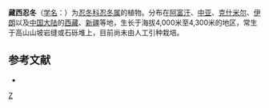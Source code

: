 {{Speciesbox 
| genus = Lonicera
| species = semenovii
| authority = Regel
}}

'''藏西忍冬'''（[[学名|学名]]：{{lang|la|''Lonicera semenovii''}}）为[[忍冬科|忍冬科]][[忍冬属|忍冬属]]的植物。分布在[[阿富汗|阿富汗]]、[[中亚|中亚]]、[[克什米尔|克什米尔]]、[[伊朗|伊朗]]以及[[中国大陆|中国大陆]]的[[西藏|西藏]]、[[新疆|新疆]]等地，生长于海拔4,000米至4,300米的地区，常生于高山山坡岩缝或石砾堆上，目前尚未由人工引种栽培。

== 参考文献 ==
<div class="references-small">
* {{cite web| url =http://www.bioinfo.cn/db05/KmzwSpecies.php?action=view&id=3530| title =藏西忍冬| work =《中国高等植物数据库全库》| publisher =中国科学院微生物研究所| author =昆明植物研究所| accessdate =2009-02-24| deadurl =yes| archiveurl =https://web.archive.org/web/20160305001554/http://www.bioinfo.cn/db05/KmzwSpecies.php?action=view&id=3530| archivedate =2016-03-05}}
</div>
{{Taxonbar|from=Q15226572}}

[[Category:忍冬属|Z]]